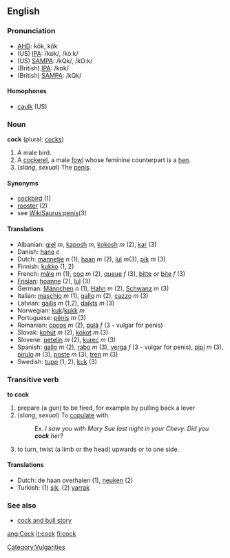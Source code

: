 ==English==
===Pronunciation===
*[[w:AHD|AHD]]: kŏk, kôk
*(US) [[w:IPA|IPA]]: /kɒk/, /kɔːk/
*(US) [[w:SAMPA|SAMPA]]: /kQk/, /kO:k/
*(British) [[w:IPA|IPA]]: /kɒk/
*(British) [[w:SAMPA|SAMPA]]: /kQk/

====Homophones====
*[[caulk]] (US)

===Noun===
'''cock''' (plural: [[cocks]])

# A male bird.
# A [[cockerel]], a male [[fowl]] whose feminine counterpart is a [[hen]].
# (''slang'', ''sexual'') The [[penis]].

====Synonyms====
*[[cockbird]] (1)
*[[rooster]] (2)
*see [[WikiSaurus:penis]](3)

====Translations====
*Albanian: [[gjel]] ''m'', [[kaposh]] ''m'', [[kokosh]] ''m'' (2), [[kar]] (3)
*Danish: [[hane]] ''c''
*Dutch: [[mannetje]] ''n'' (1), [[haan]] ''m'' (2), [[lul]] ''m''(3), [[pik]] ''m'' (3) 
*Finnish: [[kukko]] (1, 2)
*French: [[mâle]] ''m'' (1), [[coq]] ''m'' (2), [[queue]] ''f'' (3), [[bitte]] ''or'' [[bite]] ''f'' (3)
*[[Frisian]]: [[hoanne]] (2), [[lul]] (3)
*German: [[Männchen]] ''n'' (1), [[Hahn]] ''m'' (2), [[Schwanz]] ''m'' (3)
*Italian: [[maschio]] ''m'' (1), [[gallo]] ''m'' (2), [[cazzo]] ''m'' (3)
*Latvian: [[gailis]] ''m'' (1,2), [[daikts]] ''m'' (3)
*Norwegian: [[kuk]]/[[kukk]] ''m''
*Portuguese: [[pênis]] ''m'' (3)
*Romanian: [[cocoş]] ''m'' (2), [[pulã]] ''f'' (3 - vulgar for penis)
*Slovak: [[kohút]] ''m'' (2), [[kokot]] ''m'' (3)
*Slovene: [[petelin]] ''m'' (2), [[kurec]] ''m'' (3)
*Spanish: [[gallo]] ''m'' (2), [[rabo]] ''m'' (3), [[verga]] ''f'' (3 - vulgar for penis), [[pipí]] ''m'' (3), [[pirulo]] ''m'' (3), [[poste]] ''m'' (3), [[tren]] ''m'' (3)
*Swedish: [[tupp]] (1, 2), [[kuk]] (3)

===Transitive verb===
'''to cock'''

# prepare (a gun) to be fired, for example by pulling back a lever
# (''slang'', ''sexual'') To [[copulate]] with.
#:Ex. ''I saw you with Mary Sue last night in your Chevy.  Did you '''cock''' her?''
# to turn, twist (a limb or the head) upwards or to one side.

====Translations====
*Dutch: de haan overhalen (1), [[neuken]] (2)
*Turkish: (1) [[sik]], (2) [[yarrak]]

===See also===
* [[cock and bull story]]

[[Category:Vulgarities]]

[[ang:Cock]]
[[it:cock]]
[[fi:cock]]